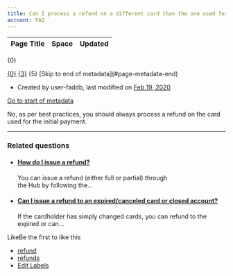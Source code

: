 ```yaml
---
title: Can I process a refund on a different card than the one used for the initial payment?
account: FAQ 
---
```


<table class="aui"> <thead> <tr class="header"> <th class="search-result-title">Page Title</th> <th class="search-result-space">Space</th> <th class="search-result-date">Updated</th> </tr> </thead> </table> <p class="search-result-count">{0}</p> <tr class="search-result"> <td class="search-result-title"><a href="{1}" class="content-type-{2}"><span>{0}</span></a></td> <td class="search-result-space"><a class="space" href="/display/{4}/" title="{3}">{3}</a></td> <td class="search-result-date"><span class="date" title="{6}">{5}</span></td> </tr> [Skip to end of metadata](#page-metadata-end)

*   Created by user-faddb, last modified on [Feb 19, 2020](/pages/diffpagesbyversion.action?pageId=721084&selectedPageVersions=2&selectedPageVersions=3 "Show changes")

[Go to start of metadata](#page-metadata-start)

No, as per best practices, you should always process a refund on the card used for the initial payment.

* * *

### Related questions

*   #### [How do I issue a refund?](/pages/viewpage.action?pageId=721092)
    
    You can issue a refund (either full or partial) through the Hub by following the...
    
*   #### [Can I issue a refund to an expired/canceled card or closed account?](/pages/viewpage.action?pageId=721110)
    
    If the cardholder has simply changed cards, you can refund to the expired or can...

LikeBe the first to like this

*   [refund](/label/FAQ/refund)
*   [refunds](/label/FAQ/refunds)
*   [Edit Labels](# "Edit Labels (Type 'l')")





